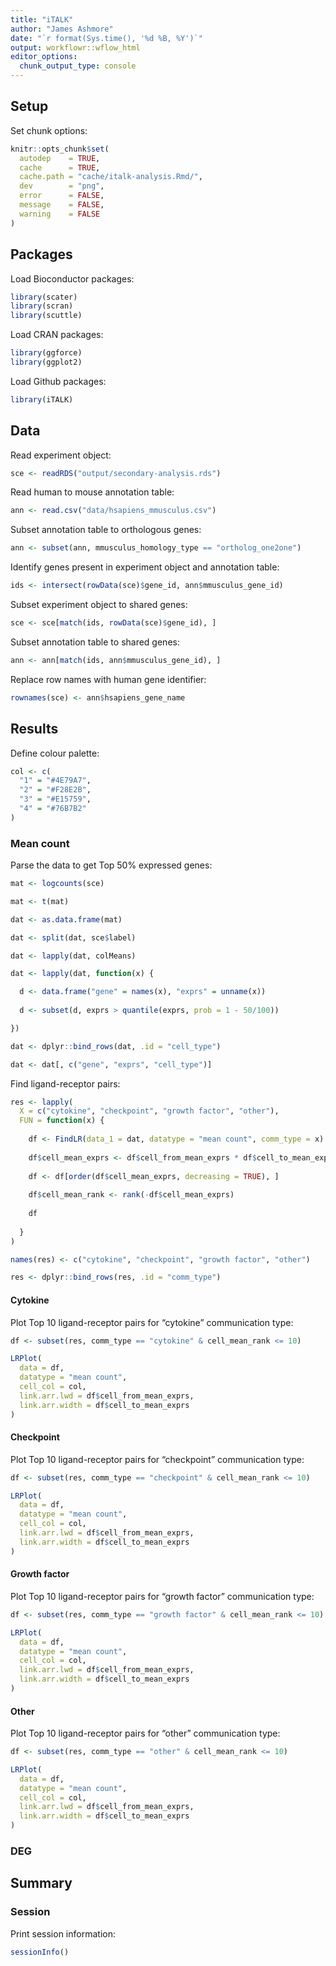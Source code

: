 ```yaml
---
title: "iTALK"
author: "James Ashmore"
date: "`r format(Sys.time(), '%d %B, %Y')`"
output: workflowr::wflow_html
editor_options:
  chunk_output_type: console
---
```


## Setup

Set chunk options:

```r
knitr::opts_chunk$set(
  autodep    = TRUE,
  cache      = TRUE,
  cache.path = "cache/italk-analysis.Rmd/",
  dev        = "png",
  error      = FALSE,
  message    = FALSE,
  warning    = FALSE
)
```

## Packages

Load Bioconductor packages:

```r
library(scater)
library(scran)
library(scuttle)
```

Load CRAN packages:

```r
library(ggforce)
library(ggplot2)
```

Load Github packages:

```r
library(iTALK)
```

## Data

Read experiment object:

```r
sce <- readRDS("output/secondary-analysis.rds")
```

Read human to mouse annotation table:

```r
ann <- read.csv("data/hsapiens_mmusculus.csv")
```

Subset annotation table to orthologous genes:

```r
ann <- subset(ann, mmusculus_homology_type == "ortholog_one2one")
```

Identify genes present in experiment object and annotation table:

```r
ids <- intersect(rowData(sce)$gene_id, ann$mmusculus_gene_id)
```

Subset experiment object to shared genes:

```r
sce <- sce[match(ids, rowData(sce)$gene_id), ]
```

Subset annotation table to shared genes:

```r
ann <- ann[match(ids, ann$mmusculus_gene_id), ]
```

Replace row names with human gene identifier:

```r
rownames(sce) <- ann$hsapiens_gene_name
```

## Results

Define colour palette:

```r
col <- c(
  "1" = "#4E79A7",
  "2" = "#F28E2B",
  "3" = "#E15759",
  "4" = "#76B7B2"
)
```

### Mean count {.tabset}

Parse the data to get Top 50% expressed genes:

```r
mat <- logcounts(sce)

mat <- t(mat)

dat <- as.data.frame(mat)

dat <- split(dat, sce$label)

dat <- lapply(dat, colMeans)

dat <- lapply(dat, function(x) {

  d <- data.frame("gene" = names(x), "exprs" = unname(x))
  
  d <- subset(d, exprs > quantile(exprs, prob = 1 - 50/100))

})

dat <- dplyr::bind_rows(dat, .id = "cell_type")

dat <- dat[, c("gene", "exprs", "cell_type")]
```

Find ligand-receptor pairs:

```r
res <- lapply(
  X = c("cytokine", "checkpoint", "growth factor", "other"),
  FUN = function(x) {
    
    df <- FindLR(data_1 = dat, datatype = "mean count", comm_type = x)
    
    df$cell_mean_exprs <- df$cell_from_mean_exprs * df$cell_to_mean_exprs
    
    df <- df[order(df$cell_mean_exprs, decreasing = TRUE), ]
    
    df$cell_mean_rank <- rank(-df$cell_mean_exprs)
    
    df
  
  }
)

names(res) <- c("cytokine", "checkpoint", "growth factor", "other")

res <- dplyr::bind_rows(res, .id = "comm_type")
```

#### Cytokine

Plot Top 10 ligand-receptor pairs for "cytokine" communication type:

```r
df <- subset(res, comm_type == "cytokine" & cell_mean_rank <= 10)

LRPlot(
  data = df, 
  datatype = "mean count", 
  cell_col = col, 
  link.arr.lwd = df$cell_from_mean_exprs, 
  link.arr.width = df$cell_to_mean_exprs
)
```

#### Checkpoint

Plot Top 10 ligand-receptor pairs for "checkpoint" communication type:

```r
df <- subset(res, comm_type == "checkpoint" & cell_mean_rank <= 10)

LRPlot(
  data = df, 
  datatype = "mean count", 
  cell_col = col, 
  link.arr.lwd = df$cell_from_mean_exprs, 
  link.arr.width = df$cell_to_mean_exprs
)
```

#### Growth factor

Plot Top 10 ligand-receptor pairs for "growth factor" communication type:

```r
df <- subset(res, comm_type == "growth factor" & cell_mean_rank <= 10)

LRPlot(
  data = df, 
  datatype = "mean count", 
  cell_col = col, 
  link.arr.lwd = df$cell_from_mean_exprs, 
  link.arr.width = df$cell_to_mean_exprs
)
```

#### Other

Plot Top 10 ligand-receptor pairs for "other" communication type:

```r
df <- subset(res, comm_type == "other" & cell_mean_rank <= 10)

LRPlot(
  data = df, 
  datatype = "mean count", 
  cell_col = col, 
  link.arr.lwd = df$cell_from_mean_exprs, 
  link.arr.width = df$cell_to_mean_exprs
)
```

### DEG {.tabset}






## Summary

### Session

Print session information:

```r
sessionInfo()
```
